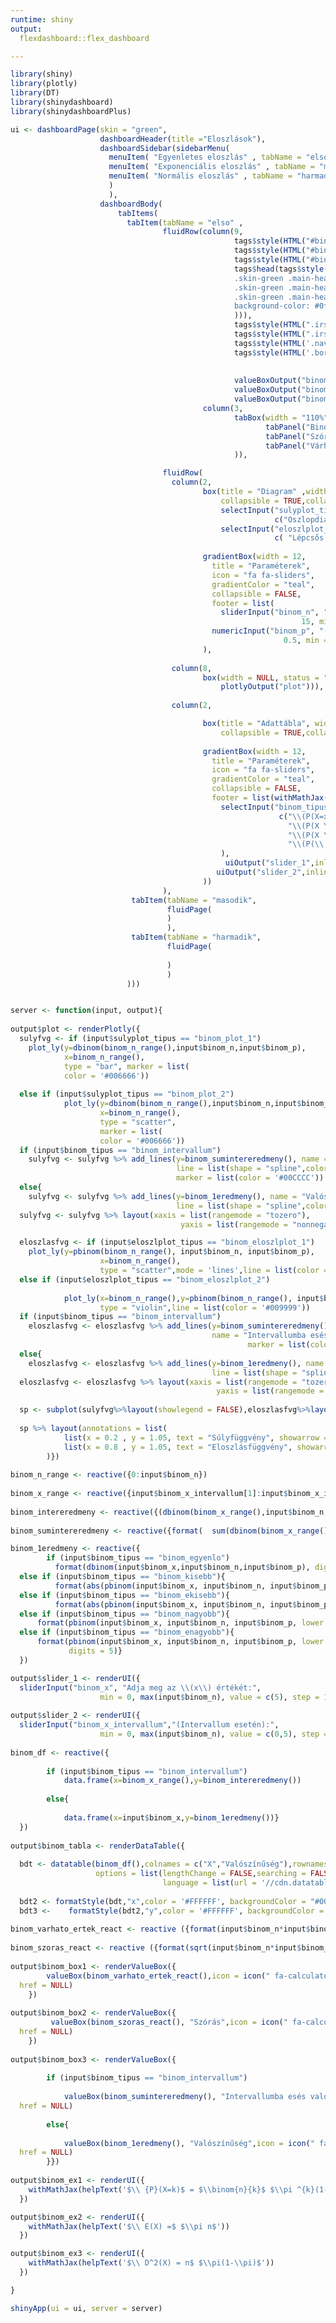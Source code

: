 ---
runtime: shiny
output:
  flexdashboard::flex_dashboard

---



```{r setup2, include=FALSE}

library(shiny)
library(plotly)
library(DT)
library(shinydashboard)
library(shinydashboardPlus)

```




```{r folytonos}

ui <- dashboardPage(skin = "green",
                    dashboardHeader(title ="Eloszlások"),
                    dashboardSidebar(sidebarMenu(
                      menuItem( "Egyenletes eloszlás" , tabName = "elso", icon = icon("chart-line")),
                      menuItem( "Exponenciális eloszlás" , tabName = "masodik", icon = icon("chart-line")),
                      menuItem( "Normális eloszlás" , tabName = "harmadik", icon = icon("chart-line"))
                      )
                      ),
                    dashboardBody(
                        tabItems(
                          tabItem(tabName = "elso" ,
                                  fluidRow(column(9,
                                                  tags$style(HTML("#binom_box1 .inner {background:   	#006666}")),
                                                  tags$style(HTML("#binom_box2 .inner {background:   	#009999}")),
                                                  tags$style(HTML("#binom_box3 .inner {background:   	#00CCCC}")),
                                                  tags$head(tags$style(HTML('.skin-green .main-header .logo {background-color: #0f7864}
                                                  .skin-green .main-header .logo:hover {background-color: #0f7864}
                                                  .skin-green .main-header .navbar {background-color: #18bc9c}
                                                  .skin-green .main-header .navbar .sidebar-toggle:hover{
                                                  background-color: #0f7864}'
                                                  ))),
                                                  tags$style(HTML(".irs-bar, .irs-bar-edge {background:   	#18bc9c}")),
                                                  tags$style(HTML(".irs-single,.irs-from,.irs-to {background:   	 	#008080}")),
                                                  tags$style(HTML('.nav-tabs-custom .nav-tabs li.active {border-top-color: #00CCCC;}"')),
                                                  tags$style(HTML('.border-radius-none , .bg-teal-gradient .box-header {background: #0f7864}')),
        
                                                  
                                                  valueBoxOutput("binom_box1"),
                                                  valueBoxOutput("binom_box2"),
                                                  valueBoxOutput("binom_box3")),
                                           column(3,
                                                  tabBox(width = "110%",side="right",
                                                         tabPanel("Binomiális eloszlás", uiOutput('binom_ex1')),
                                                         tabPanel("Szórás",uiOutput('binom_ex2')),
                                                         tabPanel("Várható érték",uiOutput('binom_ex3')))
                                                  )),

                                  fluidRow(
                                    column(2,
                                           box(title = "Diagram" ,width = NULL,solidHeader = TRUE,
                                               collapsible = TRUE,collapsed=TRUE, status = "success",
                                               selectInput("sulyplot_tipus","Súlyfüggvény ábra típusának megváltoztatása:",
                                                           c("Oszlopdiagram"="binom_plot_1", "Pontdiagram"="binom_plot_2" )),
                                               selectInput("eloszlplot_tipus","Eloszlásfüggvény ábra típusának megváltoztatása:",
                                                           c( "Lépcsős diagram"="binom_eloszlplot_2", "Vonaldiagram"="binom_eloszlplot_1" ))),
                                          
                                           gradientBox(width = 12,
                                             title = "Paraméterek",
                                             icon = "fa fa-sliders",
                                             gradientColor = "teal", 
                                             collapsible = FALSE,
                                             footer = list(
                                               sliderInput("binom_n", "(\\(n\\)) Adja meg a minta elemszámát:",
                                                                 15, min = 1, max = 100, step = 1),
                                             numericInput("binom_p", "(\\(p\\)) Adja meg a siker valószínűségét:", 
                                                             0.5, min = 0, max = 1, step =0.001)))
                                           ),
                                    
                                    column(8,
                                           box(width = NULL, status = "success",
                                               plotlyOutput("plot"))),
                                    
                                    column(2,

                                           box(title = "Adattábla", width = NULL, solidHeader = TRUE, status = "success",
                                               collapsible = TRUE,collapsed=TRUE, DT::dataTableOutput("binom_tabla")),
                                           
                                           gradientBox(width = 12,
                                             title = "Paraméterek",
                                             icon = "fa fa-sliders",
                                             gradientColor = "teal", 
                                             collapsible = FALSE,
                                             footer = list(withMathJax(
                                               selectInput("binom_tipus","Adja meg a valószínűségi típust:",
                                                            c("\\(P(X=x)\\)"="binom_egyenlo", "\\(P(X<x)\\)"="binom_kisebb",
                                                              "\\(P(X \\leq x)\\)"="binom_ekisebb","\\(P(X>x)\\)" = "binom_nagyobb",
                                                              "\\(P(X \\geq x)\\)" = "binom_enagyobb",
                                                              "\\(P(\\ X_1 \\leq x  \\leq \\ X_2)\\)"="binom_intervallum" ))
                                               ),
                                                uiOutput("slider_1",inline = T),
                                              uiOutput("slider_2",inline = T))),
                                           ))
                                  ),
                           tabItem(tabName = "masodik",
                                   fluidPage(
                                   )
                                   ),
                           tabItem(tabName = "harmadik",
                                   fluidPage(
                                     
                                   )
                                   )
                          )))


server <- function(input, output){
    
output$plot <- renderPlotly({
  sulyfvg <- if (input$sulyplot_tipus == "binom_plot_1")
    plot_ly(y=dbinom(binom_n_range(),input$binom_n,input$binom_p),
            x=binom_n_range(),
            type = "bar", marker = list(
            color = '#006666'))
  
  else if (input$sulyplot_tipus == "binom_plot_2")
            plot_ly(y=dbinom(binom_n_range(),input$binom_n,input$binom_p),
                    x=binom_n_range(),
                    type = "scatter",
                    marker = list(
                    color = '#006666'))
  if (input$binom_tipus == "binom_intervallum")
    sulyfvg <- sulyfvg %>% add_lines(y=binom_sumintereredmeny(), name = "Intervallumba esés valószínűsége", 
                                     line = list(shape = "spline",color = '#00CCCC'),
                                     marker = list(color = '#00CCCC'))
  else{
    sulyfvg <- sulyfvg %>% add_lines(y=binom_1eredmeny(), name = "Valószínűség",
                                     line = list(shape = "spline",color = '#00CCCC'),marker = list(color = '#00CCCC'))}
  sulyfvg <- sulyfvg %>% layout(xaxis = list(rangemode = "tozero"),
                                      yaxis = list(rangemode = "nonnegative"))

  eloszlasfvg <- if (input$eloszlplot_tipus == "binom_eloszlplot_1")
    plot_ly(y=pbinom(binom_n_range(), input$binom_n, input$binom_p),
                    x=binom_n_range(),
                    type = "scatter",mode = 'lines',line = list(color = '#009999'))
  else if (input$eloszlplot_tipus == "binom_eloszlplot_2")
            
            plot_ly(x=binom_n_range(),y=pbinom(binom_n_range(), input$binom_n, input$binom_p),
                    type = "violin",line = list(color = '#009999'))
  if (input$binom_tipus == "binom_intervallum")
    eloszlasfvg <- eloszlasfvg %>% add_lines(y=binom_sumintereredmeny(), 
                                             name = "Intervallumba esés valószínűsége", line = list(shape = "spline",color = '#00CCCC'),
                                                     marker = list(color = '#00CCCC'))
  else{
    eloszlasfvg <- eloszlasfvg %>% add_lines(y=binom_1eredmeny(), name = "Valószínűség",
                                             line = list(shape = "spline",color = '#00CCCC'),marker = list(color = '#00CCCCC'))}
  eloszlasfvg <- eloszlasfvg %>% layout(xaxis = list(rangemode = "tozero"),
                                              yaxis = list(rangemode = "nonnegative"))
  
  sp <- subplot(sulyfvg%>%layout(showlegend = FALSE),eloszlasfvg%>%layout(showlegend = FALSE))
  
  sp %>% layout(annotations = list(
            list(x = 0.2 , y = 1.05, text = "Súlyfüggvény", showarrow = F, xref='paper', yref='paper'),
            list(x = 0.8 , y = 1.05, text = "Eloszlásfüggvény", showarrow = F, xref='paper', yref='paper'))
        )})
    
binom_n_range <- reactive({0:input$binom_n})
    
binom_x_range <- reactive({input$binom_x_intervallum[1]:input$binom_x_intervallum[2]})
    
binom_intereredmeny <- reactive({(dbinom(binom_x_range(),input$binom_n,input$binom_p))})   
    
binom_sumintereredmeny <- reactive({format(  sum(dbinom(binom_x_range(),input$binom_n,input$binom_p)), digits = 5 )})

binom_1eredmeny <- reactive({
        if (input$binom_tipus == "binom_egyenlo")
          format(dbinom(input$binom_x,input$binom_n,input$binom_p), digits = 5)
  else if (input$binom_tipus == "binom_kisebb"){
          format(abs(pbinom(input$binom_x, input$binom_n, input$binom_p, lower.tail = FALSE)+dbinom(input$binom_x,input$binom_n,input$binom_p)-1), digits = 5)}
  else if (input$binom_tipus == "binom_ekisebb"){
          format(abs(pbinom(input$binom_x, input$binom_n, input$binom_p, lower = FALSE)-1), digits = 5)}
  else if (input$binom_tipus == "binom_nagyobb"){
      format(pbinom(input$binom_x, input$binom_n, input$binom_p, lower.tail = FALSE), digits = 5)}
  else if (input$binom_tipus == "binom_enagyobb"){
      format(pbinom(input$binom_x, input$binom_n, input$binom_p, lower.tail = FALSE)+dbinom(input$binom_x,input$binom_n,input$binom_p),
             digits = 5)}
  })

output$slider_1 <- renderUI({
  sliderInput("binom_x", "Adja meg az \\(x\\) értékét:", 
                    min = 0, max(input$binom_n), value = c(5), step = 1)})  
    
output$slider_2 <- renderUI({
  sliderInput("binom_x_intervallum","(Intervallum esetén):",
                    min = 0, max(input$binom_n), value = c(0,5), step = 1)})
    
binom_df <- reactive({ 
        
        if (input$binom_tipus == "binom_intervallum")
            data.frame(x=binom_x_range(),y=binom_intereredmeny())
        
        else{
            
            data.frame(x=input$binom_x,y=binom_1eredmeny())}
  })  
    
output$binom_tabla <- renderDataTable({
  
  bdt <- datatable(binom_df(),colnames = c("X","Valószínűség"),rownames = FALSE,
                   options = list(lengthChange = FALSE,searching = FALSE,info = FALSE,
                                  language = list(url = '//cdn.datatables.net/plug-ins/1.10.11/i18n/Hungarian.json'), pageLength = 2))
  
  bdt2 <- formatStyle(bdt,"x",color = '#FFFFFF', backgroundColor = "#006666", fontWeight = 'bold')
  bdt3 <-    formatStyle(bdt2,"y",color = '#FFFFFF', backgroundColor = "#009999", fontWeight = 'bold')})
    
binom_varhato_ertek_react <- reactive ({format(input$binom_n*input$binom_p, digits = 5)})
    
binom_szoras_react <- reactive ({format(sqrt(input$binom_n*input$binom_p*(1 - input$binom_p)), digits= 5)})
    
output$binom_box1 <- renderValueBox({
        valueBox(binom_varhato_ertek_react(),icon = icon(" fa-calculator"), "Várható érték", color = "aqua", 
  href = NULL)
    })
    
output$binom_box2 <- renderValueBox({  
         valueBox(binom_szoras_react(), "Szórás",icon = icon(" fa-calculator"), color = "aqua",
  href = NULL)
    })
    
output$binom_box3 <- renderValueBox({
        
        if (input$binom_tipus == "binom_intervallum")
            
            valueBox(binom_sumintereredmeny(), "Intervallumba esés valószínűsége",icon = icon(" fa-calculator"), color = "aqua",
  href = NULL)
        
        else{
            
            valueBox(binom_1eredmeny(), "Valószínűség",icon = icon(" fa-calculator"), color = "aqua", 
  href = NULL)
        }})
    
output$binom_ex1 <- renderUI({
    withMathJax(helpText('$\\ {P}(X=k)$ = $\\binom{n}{k}$ $\\pi ^{k}(1-\\pi)^{n-k}$'))
  })

output$binom_ex2 <- renderUI({
    withMathJax(helpText('$\\ E(X) =$ $\\pi n$'))
  })

output$binom_ex3 <- renderUI({
    withMathJax(helpText('$\\ D^2(X) = n$ $\\pi(1-\\pi)$'))
  })

}

shinyApp(ui = ui, server = server)
```

